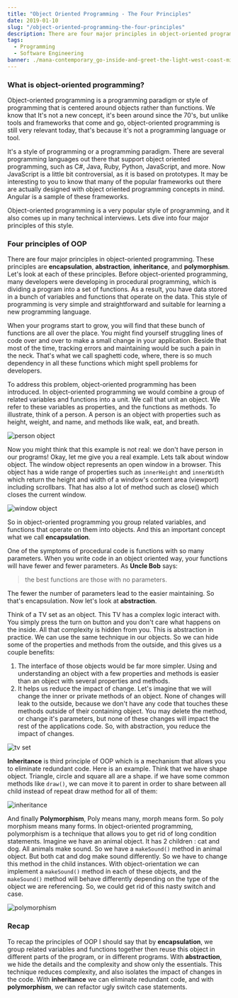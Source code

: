 ```yaml
---
title: "Object Oriented Programming - The Four Principles"
date: 2019-01-10
slug: "/object-oriented-programming-the-four-principles"
description: There are four major principles in object-oriented programming. These principles are **encapsulation**, **abstraction**, **inheritance**, and **polymorphism**.
tags:
  - Programming
  - Software Engineering
banner: ./mana-contemporary_go-inside-and-greet-the-light-west-coast-minimalism-and-the-spiritual-imperative_Install-John-McCracken-3-1024x768.jpg
---
```


### What is object-oriented programming?

Object-oriented programming is a programming paradigm or style of programming that is centered around objects rather than functions. We know that It's not a new concept, it's been around since the 70's, but unlike tools and frameworks that come and go, object-oriented programming is still very relevant today, that's because it's not a programming language or tool.

It's a style of programming or a programming paradigm. There are several programming languages out there that support object oriented programming, such as C#, Java, Ruby, Python, JavaScript, and more. Now JavaScript is a little bit controversial, as it is based on prototypes. It may be interesting to you to know that many of the popular frameworks out there are actually designed with object oriented programming concepts in mind. Angular is a sample of these frameworks.

Object-oriented programming is a very popular style of programming, and it also comes up in many technical interviews. Lets dive into four major principles of this style.

### Four principles of OOP

There are four major principles in object-oriented programming. These principles are **encapsulation**, **abstraction**, **inheritance**, and **polymorphism**. Let's look at each of these principles. Before object-oriented programming, many developers were developing in procedural programming, which is dividing a program into a set of functions. As a result, you have data stored in a bunch of variables and functions that operate on the data. This style of programming is very simple and straightforward and suitable for learning a new programming language. 

When your programs start to grow, you will find that these bunch of functions are all over the place. You might find yourself struggling lines of code over and over to make a small change in your application. Beside that most of the time, tracking errors and maintaining would be such a pain in the neck. That's what we call spaghetti code, where, there is so much dependency in all these functions which might spell problems for developers. 

To address this problem, object-oriented programming has been introduced. In object-oriented programming we would combine a group of related variables and functions into a unit. We call that unit an object. We refer to these variables as properties, and the functions as methods. To illustrate, think of a person. A person is an object with properties such as height, weight, and name, and methods like walk, eat, and breath. 



![person object](person.png)



Now you might think that this example is not real: we don't have person in our programs! Okay, let me give you a real example. Lets talk about window object. The window object represents an open window in a browser. This object has a wide range of properties such as `innerHeight` and `innerWidth` which return the height and width of a window's content area (viewport) including scrollbars. That has also a lot of method such as close() which closes the current window.



![window object](window-object.png)



So in object-oriented programming you group related variables, and functions that operate on them into objects. And this an important concept what we call **encapsulation**. 

One of the symptoms of procedural code is functions with so many parameters. When you write code in an object oriented way, your functions will have fewer and fewer parameters. As **Uncle Bob** says: 



> the best functions are those with no parameters.



The fewer the number of parameters lead to the easier maintaining. So that's encapsulation. Now let's look at **abstraction**. 

Think of a TV set as an object. This TV has a complex logic interact with. You simply press the turn on button and you don't care what happens on the inside. All that complexity is hidden from you. This is abstraction in practice. We can use the same technique in our objects. So we can hide some of the properties and methods from the outside, and this gives us a couple benefits:

1. The interface of those objects would be far more simpler. Using and understanding an object with a few properties and methods is easier than an object with several properties and methods. 
2. It helps us reduce the impact of change. Let's imagine that we will change the inner or private methods of an object. None of changes will leak to the outside, because we don't have any code that touches these methods outside of their containing object. You may delete the method, or change it's parameters, but none of these changes will impact the rest of the applications code. So, with abstraction, you reduce the impact of changes.



![tv set](tv-set.jpg)



**Inheritance** is third principle of OOP which is a mechanism that allows you to eliminate redundant code. Here is an example. Think that we have shape object. Triangle, circle and square all are a shape. if we have some common methods like `draw()`, we can move it to parent in order to share between all child instead of repeat draw method for all of them:

![inheritance](shape.png)



And finally **Polymorphism**, Poly means many, morph means form. So poly morphism means many forms. In object-oriented programming, polymorphism is a technique that allows you to get rid of long  condition statements. Imagine we have an animal object. It has 2 children : cat and dog. All animals make sound. So we have a `makeSound()` method in animal object. But both cat and dog make sound differently. So we have to change this method in the child instances. With object-orientation we can implement a `makeSound()` method in each of these objects, and the `makeSound()` method will behave differently depending on the type of the object we are referencing. So, we could get rid of this nasty switch and case.

![polymorphism](shape.png)



### Recap

To recap the principles of OOP I should say that by **encapsulation**, we group related variables and functions together then reuse this object in different parts of the program, or in different programs. With **abstraction**, we hide the details and the complexity and show only the essentials. This technique reduces complexity, and also isolates the impact of changes in the code. With **inheritance** we can eliminate redundant code, and with **polymorphism**, we can refactor ugly switch case statements.
